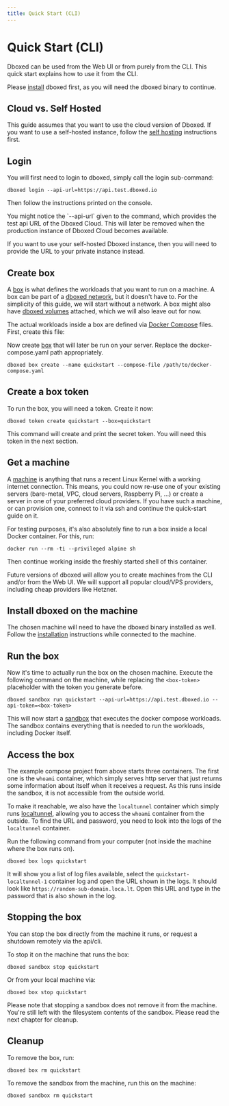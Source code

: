 ```yaml
---
title: Quick Start (CLI)
---
```



# Quick Start (CLI)

Dboxed can be used from the Web UI or from purely from the CLI. This quick start explains how to use it from the CLI.

Please [install](installation) dboxed first, as you will need the dboxed binary to continue.

## Cloud vs. Self Hosted

This guide assumes that you want to use the cloud version of Dboxed. If you want to use a self-hosted instance, follow
the [self hosting](/docs/self-hosting) instructions first.

## Login

You will first need to login to dboxed, simply call the login sub-command:

```shell
dboxed login --api-url=https://api.test.dboxed.io
```

Then follow the instructions printed on the console.

<Callout type="info">
    You might notice the `--api-url` given to the command, which provides the test api URL of the Dboxed Cloud. This will
    later be removed when the production instance of Dboxed Cloud becomes available.
</Callout>

If you want to use your self-hosted Dboxed instance, then you will need to provide the URL to your private instance
instead.

## Create box

A [box](/docs/boxes) is what defines the workloads that you want to run on a machine. A box can be part of
a [dboxed network](/docs/networks), but it doesn't have to. For the simplicity of this guide, we will start
without a network. A box might also have [dboxed volumes](/docs/volumes) attached, which we will also leave
out for now.

The actual workloads inside a box are defined via [Docker Compose](https://docs.docker.com/compose/) files. First, create
this file:


<DockerComposeFile/>

Now create [box](/docs/boxes) that will later be run on your server. Replace the docker-compose.yaml path appropriately.

```shell
dboxed box create --name quickstart --compose-file /path/to/docker-compose.yaml
```

## Create a box token

To run the box, you will need a token. Create it now:

```shell
dboxed token create quickstart --box=quickstart
```

This command will create and print the secret token. You will need this token in the next section.

## Get a machine

A [machine](/docs/machines) is anything that runs a recent Linux Kernel with a working internet connection.
This means, you could now re-use one of your existing servers (bare-metal, VPC, cloud servers, Raspberry Pi, ...)
or create a server in one of your preferred cloud providers. If you have such a machine, or can provision one, connect
to it via ssh and continue the quick-start guide on it.

For testing purposes, it's also absolutely fine to run a box inside a local Docker container. For this, run:

```shell
docker run --rm -ti --privileged alpine sh
```

Then continue working inside the freshly started shell of this container.

<Callout type="info">
    Future versions of dboxed will allow you to create machines from the CLI and/or from the Web UI. We will support
    all popular cloud/VPS providers, including cheap providers like Hetzner.
</Callout>

## Install dboxed on the machine

The chosen machine will need to have the dboxed binary installed as well.
Follow the [installation](installation) instructions while connected to the machine.

## Run the box

Now it's time to actually run the box on the chosen machine. Execute the following command on the machine, while
replacing the `<box-token>` placeholder with the token you generate before.

```shell
dboxed sandbox run quickstart --api-url=https://api.test.dboxed.io --api-token=<box-token>
```

This will now start a [sandbox](/docs/sandbox) that executes the docker compose workloads. The sandbox
contains everything that is needed to run the workloads, including Docker itself.

## Access the box

The example compose project from above starts three containers. The first one is the `whoami` container, which simply
serves http server that just returns some information about itself when it receives a request. As this runs inside the
sandbox, it is not accessible from the outside world.

To make it reachable, we also have the `localtunnel` container which simply runs [localtunnel](https://localtunnel.me),
allowing you to access the `whoami` container from the outside. To find the URL and password, you need to look into the
logs of the `localtunnel` container.

Run the following command from your computer (not inside the machine where the box runs on).

```shell
dboxed box logs quickstart
```

It will show you a list of log files available, select the `quickstart-localtunnel-1` container log and open the URL
shown in the logs. It should look like `https://random-sub-domain.loca.lt`. Open this URL and type in the password that
is also shown in the log.

## Stopping the box

You can stop the box directly from the machine it runs, or request a shutdown remotely via the api/cli.

To stop it on the machine that runs the box:

```shell
dboxed sandbox stop quickstart
```

Or from your local machine via:

```shell
dboxed box stop quickstart
```

<Callout type="warning">
    Please note that stopping a sandbox does not remove it from the machine. You're still left with the filesystem contents
    of the sandbox. Please read the next chapter for cleanup.
</Callout>


## Cleanup

To remove the box, run:

```shell
dboxed box rm quickstart
```

To remove the sandbox from the machine, run this on the machine:

```shell
dboxed sandbox rm quickstart
```
